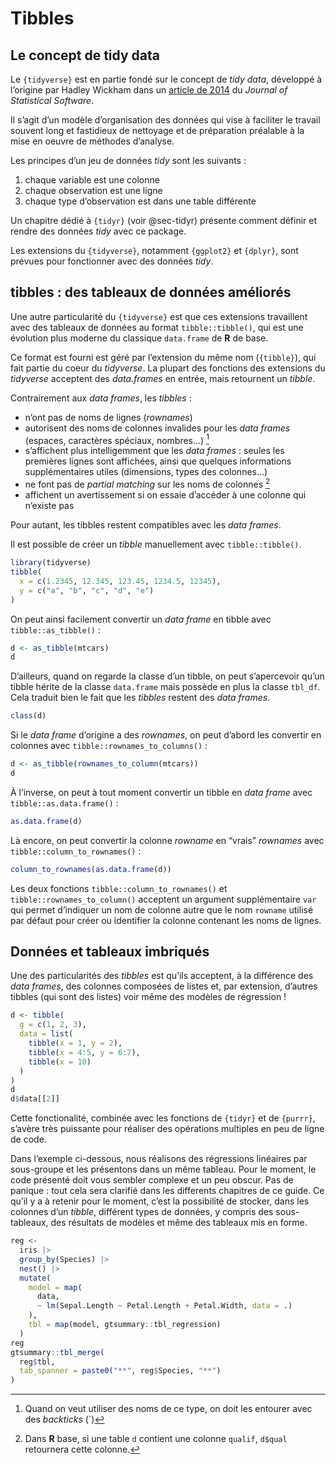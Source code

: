 # Tibbles {#sec-tibbles}

## Le concept de tidy data {#sec-tidy-data}

Le `{tidyverse}` est en partie fondé sur le concept de *tidy data*, développé à l'origine par Hadley Wickham dans un [article de 2014](https://www.jstatsoft.org/article/view/v059i10) du *Journal of Statistical Software*.

Il s'agit d'un modèle d'organisation des données qui vise à faciliter le travail souvent long et fastidieux de nettoyage et de préparation préalable à la mise en oeuvre de méthodes d'analyse.

Les principes d'un jeu de données *tidy* sont les suivants :

1.  chaque variable est une colonne
2.  chaque observation est une ligne
3.  chaque type d'observation est dans une table différente

Un chapitre dédié à `{tidyr}` (voir @sec-tidyr) présente comment définir et rendre des données *tidy* avec ce package.

Les extensions du `{tidyverse}`, notamment `{ggplot2}` et `{dplyr}`, sont prévues pour fonctionner avec des données *tidy*.

## tibbles : des tableaux de données améliorés {#tibbles}

Une autre particularité du `{tidyverse}` est que ces extensions travaillent avec des tableaux de données au format `tibble::tibble()`, qui est une évolution plus moderne du classique `data.frame` de **R** de base.

Ce format est fourni est géré par l'extension du même nom (`{tibble}`), qui fait partie du coeur du *tidyverse*. La plupart des fonctions des extensions du *tidyverse* acceptent des *data.frames* en entrée, mais retournent un *tibble*.

Contrairement aux *data frames*, les *tibbles* :

-   n'ont pas de noms de lignes (*rownames*)
-   autorisent des noms de colonnes invalides pour les *data frames* (espaces, caractères spéciaux, nombres...) [^tibbles-1]
-   s'affichent plus intelligemment que les *data frames* : seules les premières lignes sont affichées, ainsi que quelques informations supplémentaires utiles (dimensions, types des colonnes...)
-   ne font pas de *partial matching* sur les noms de colonnes [^tibbles-2]
-   affichent un avertissement si on essaie d'accéder à une colonne qui n'existe pas

[^tibbles-1]: Quand on veut utiliser des noms de ce type, on doit les entourer avec des *backticks* (\`)

[^tibbles-2]: Dans **R** base, si une table `d` contient une colonne `qualif`, `d$qual` retournera cette colonne.

Pour autant, les tibbles restent compatibles avec les *data frames*.

Il est possible de créer un *tibble* manuellement avec `tibble::tibble()`.

```r
library(tidyverse)
tibble(
  x = c(1.2345, 12.345, 123.45, 1234.5, 12345),
  y = c("a", "b", "c", "d", "e")
)
```

On peut ainsi facilement convertir un *data frame* en tibble avec `tibble::as_tibble()` :

```r
d <- as_tibble(mtcars)
d
```

D'ailleurs, quand on regarde la classe d'un tibble, on peut s'apercevoir qu'un tibble hérite de la classe `data.frame` mais possède en plus la classe `tbl_df`. Cela traduit bien le fait que les *tibbles* restent des *data frames*.

```r
class(d)
```

Si le *data frame* d'origine a des *rownames*, on peut d'abord les convertir en colonnes avec `tibble::rownames_to_columns()` :

```r
d <- as_tibble(rownames_to_column(mtcars))
d
```

À l'inverse, on peut à tout moment convertir un tibble en *data frame* avec `tibble::as.data.frame()` :

```r
as.data.frame(d)
```

Là encore, on peut convertir la colonne *rowname* en "vrais" *rownames* avec `tibble::column_to_rownames()` :

```r
column_to_rownames(as.data.frame(d))
```

::: callout-note
Les deux fonctions `tibble::column_to_rownames()` et `tibble::rownames_to_column()` acceptent un argument supplémentaire `var` qui permet d'indiquer un nom de colonne autre que le nom `rowname` utilisé par défaut pour créer ou identifier la colonne contenant les noms de lignes.
:::

## Données et tableaux imbriqués

Une des particularités des *tibbles* est qu'ils acceptent, à la différence des *data frames*, des colonnes composées de listes et, par extension, d'autres tibbles (qui sont des listes) voir même des modèles de régression !

```r
d <- tibble(
  g = c(1, 2, 3),
  data = list(
    tibble(x = 1, y = 2),
    tibble(x = 4:5, y = 6:7),
    tibble(x = 10)
  )
)
d
d$data[[2]]
```

Cette fonctionalité, combinée avec les fonctions de `{tidyr}` et de `{purrr}`, s'avère très puissante pour réaliser des opérations multiples en peu de ligne de code.

Dans l'exemple ci-dessous, nous réalisons des régressions linéaires par sous-groupe et les présentons dans un même tableau. Pour le moment, le code présenté doit vous sembler complexe et un peu obscur. Pas de panique : tout cela sera clarifié dans les differents chapitres de ce guide. Ce qu'il y a à retenir pour le moment, c'est la possibilité de stocker, dans les colonnes d'un *tibble*, différent types de données, y compris des sous-tableaux, des résultats de modèles et même des tableaux mis en forme.

```r
reg <-
  iris |> 
  group_by(Species) |> 
  nest() |> 
  mutate(
    model = map(
      data, 
      ~ lm(Sepal.Length ~ Petal.Length + Petal.Width, data = .)
    ),
    tbl = map(model, gtsummary::tbl_regression)
  )
reg
gtsummary::tbl_merge(
  reg$tbl,
  tab_spanner = paste0("**", reg$Species, "**")
)
```
